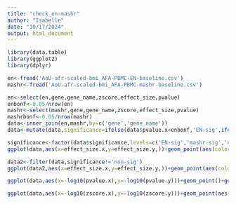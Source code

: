 ```yaml
---
title: "check_en-mashr"
author: "Isabelle"
date: "10/17/2024"
output: html_document
---
```


```r
library(data.table)
library(ggplot2)
library(dplyr)
```
```r
en<-fread('AoU-afr-scaled-bmi_AFA-PBMC-EN-baseline.csv')
mashr<-fread('AoU-afr-scaled-bmi_AFA-PBMC-mashr-baseline.csv')
```
```r
en<-select(en,gene,gene_name,zscore,effect_size,pvalue)
enbonf<-0.05/nrow(en)
mashr<-select(mashr,gene,gene_name,zscore,effect_size,pvalue)
mashrbonf<-0.05/nrow(mashr)
data<-inner_join(en,mashr,by=c('gene','gene_name'))
data<-mutate(data,significance=ifelse(data$pvalue.x<enbonf,'EN-sig',ifelse(data$pvalue.y<mashrbonf,'mashr-sig','non-sig')))
```
```r
significance<-factor(data$significance,levels=c('EN-sig','mashr-sig','non-sig'))
ggplot(data,aes(x=effect_size.x,y=effect_size.y,))+geom_point(aes(color=significance))+geom_abline(slope=1,color='red')+geom_smooth(method='lm',formula=y~x)+xlab('EN effect size')+ylab('mashr effect size')+ylim(-0.2,0.2)+xlim(-1,1)

data2<-filter(data,significance!='non-sig')
ggplot(data2,aes(x=effect_size.x,y=effect_size.y,))+geom_point(aes(color=significance))+geom_abline(slope=1,color='red')+geom_smooth(method='lm',formula=y~x)+xlab('EN effect size')+ylab('mashr effect size')
```

```r
ggplot(data,aes(x=-log10(pvalue.x),y=-log10(pvalue.y)))+geom_point()+geom_abline(slope=1,color='red')+geom_smooth(method='lm',formula=y~x)+xlab('EN pvalue')+ylab('mashr pvalue')
```
```r
ggplot(data,aes(x=-log10(zscore.x),y=-log10(zscore.y)))+geom_point(aes(color=significance))+geom_abline(slope=1,color='red')+geom_smooth(method='lm',formula=y~x)+xlab('EN zscore')+ylab('mashr zscore')
```


